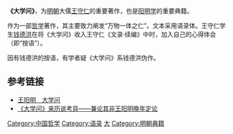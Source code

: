 '''《大学问》'''，为[[明朝|明朝]]大儒[[王守仁|王守仁]]的重要著作，也是[[阳明学|阳明学]]的重要典籍。

作为一部[[哲学|哲学]]著作，其主要致力阐发“万物一体之仁”。文本采用语录体。王守仁学生[[钱德洪|钱德洪]]在将《大学问》收入王守仁《文录·续编》中时，加入自己的心得体会（即“按语”）。

因有钱德洪的按语，有学者{{来源请求|who?}}疑《大学问》系钱德洪伪作。{{or|但念及钱德洪在世时，王守仁及弟子多在世，伪造几乎不可能。《大学问》哲理境界之高，亦非王守仁弟子所能企及。}}

==参考链接==
{{Wikisource|大學問}}
* [https://web.archive.org/web/20070814023547/http://www.confucius2000.com/confucian/daxuewen.htm 王阳明　大学问]
* [https://web.archive.org/web/20070818002214/http://www.confucius2000.com/confucian/dxwllsky.htm 《大学问》来历说考异——兼论其非王阳明晚年定论]
{{Philo-stub}}
[[Category:中国哲学|Category:中国哲学]]
[[Category:语录|Category:语录]]
[[Category:王守仁|大]]
[[Category:明朝典籍|Category:明朝典籍]]
{{王阳明}}